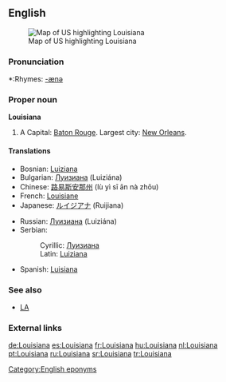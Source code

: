 ==English==
[[Image:Map of USA highlighting Louisiana.png|thumb|right|Map of US highlighting Louisiana]]

===Pronunciation===
*:Rhymes: [[Rhymes:English:-ænə|-ænə]]

===Proper noun===
'''Louisiana'''

#A {{USstate}} Capital: [[Baton Rouge]]. Largest city: [[New Orleans]].

====Translations====
{{top}}
*Bosnian: [[Luiziana#Bosnian|Luiziana]] {{f}}
*Bulgarian: [[Луизиана]] (Luiziána) {{f}}
*Chinese: [[路易斯安那州]] (lù yì sī ān nà zhōu)
*French: [[Louisiane]] {{f}}
*Japanese: [[ルイジアナ]] (Ruijiana)
{{mid}} 
*Russian: [[Луизиана#Russian|Луизиана]] (Luiziána) {{f}}
*Serbian:
*:Cyrillic: [[Луизиана#Serbian|Луизиана]] {{f}}
*:Latin: [[Luiziana#Serbian|Luiziana]] {{f}}
*Spanish: [[Luisiana]]
{{bottom}}

===See also===
*[[LA]]

===External links===
{{pedialite}}

[[Category:English eponyms]]

[[de:Louisiana]]
[[es:Louisiana]]
[[fr:Louisiana]]
[[hu:Louisiana]]
[[nl:Louisiana]]
[[pt:Louisiana]]
[[ru:Louisiana]]
[[sr:Louisiana]]
[[tr:Louisiana]]